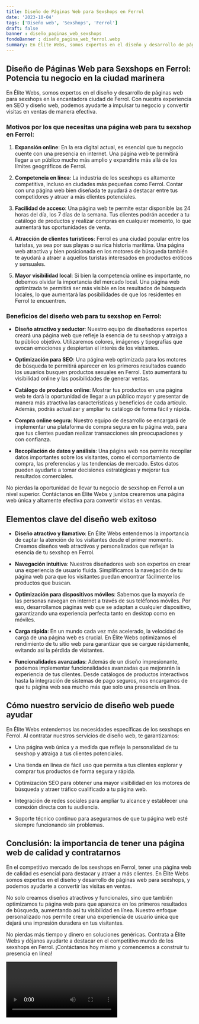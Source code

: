 ```yaml
---
title: Diseño de Páginas Web para Sexshops en Ferrol
date: '2023-10-04'
tags: ['Diseño web', 'Sexshops', 'Ferrol']
draft: false
banner : diseño_paginas_web_sexshops
fondoBanner : diseño_pagina_web_ferrol.webp
summary: En Élite Webs, somos expertos en el diseño y desarrollo de páginas web para sexshops en la encantadora ciudad de Ferrol. Con nuestra experiencia en SEO y diseño web, podemos ayudarte a impulsar tu negocio y convertir visitas en ventas de manera efectiva.
---
```


## Diseño de Páginas Web para Sexshops en Ferrol: Potencia tu negocio en la ciudad marinera

En Élite Webs, somos expertos en el diseño y desarrollo de páginas web para sexshops en la encantadora ciudad de Ferrol. Con nuestra experiencia en SEO y diseño web, podemos ayudarte a impulsar tu negocio y convertir visitas en ventas de manera efectiva.

### Motivos por los que necesitas una página web para tu sexshop en Ferrol:

1. **Expansión online**: En la era digital actual, es esencial que tu negocio cuente con una presencia en internet. Una página web te permitirá llegar a un público mucho más amplio y expandirte más allá de los límites geográficos de Ferrol.

2. **Competencia en línea**: La industria de los sexshops es altamente competitiva, incluso en ciudades más pequeñas como Ferrol. Contar con una página web bien diseñada te ayudará a destacar entre tus competidores y atraer a más clientes potenciales.

3. **Facilidad de acceso**: Una página web te permite estar disponible las 24 horas del día, los 7 días de la semana. Tus clientes podrán acceder a tu catálogo de productos y realizar compras en cualquier momento, lo que aumentará tus oportunidades de venta.

4. **Atracción de clientes turísticos**: Ferrol es una ciudad popular entre los turistas, ya sea por sus playas o su rica historia marítima. Una página web atractiva y bien posicionada en los motores de búsqueda también te ayudará a atraer a aquellos turistas interesados en productos eróticos y sensuales.

5. **Mayor visibilidad local**: Si bien la competencia online es importante, no debemos olvidar la importancia del mercado local. Una página web optimizada te permitirá ser más visible en los resultados de búsqueda locales, lo que aumentará las posibilidades de que los residentes en Ferrol te encuentren.

### Beneficios del diseño web para tu sexshop en Ferrol:

- **Diseño atractivo y seductor**: Nuestro equipo de diseñadores expertos creará una página web que refleje la esencia de tu sexshop y atraiga a tu público objetivo. Utilizaremos colores, imágenes y tipografías que evocan emociones y despiertan el interés de los visitantes.

- **Optimización para SEO**: Una página web optimizada para los motores de búsqueda te permitirá aparecer en los primeros resultados cuando los usuarios busquen productos sexuales en Ferrol. Esto aumentará tu visibilidad online y las posibilidades de generar ventas.

- **Catálogo de productos online**: Mostrar tus productos en una página web te dará la oportunidad de llegar a un público mayor y presentar de manera más atractiva las características y beneficios de cada artículo. Además, podrás actualizar y ampliar tu catálogo de forma fácil y rápida.

- **Compra online segura**: Nuestro equipo de desarrollo se encargará de implementar una plataforma de compra segura en tu página web, para que tus clientes puedan realizar transacciones sin preocupaciones y con confianza.

- **Recopilación de datos y análisis**: Una página web nos permite recopilar datos importantes sobre los visitantes, como el comportamiento de compra, las preferencias y las tendencias de mercado. Estos datos pueden ayudarte a tomar decisiones estratégicas y mejorar tus resultados comerciales.

No pierdas la oportunidad de llevar tu negocio de sexshop en Ferrol a un nivel superior. Contáctanos en Élite Webs y juntos crearemos una página web única y altamente efectiva para convertir visitas en ventas.

<GifSeo />

<Cta />

## Elementos clave del diseño web exitoso

- **Diseño atractivo y llamativo**: En Élite Webs entendemos la importancia de captar la atención de los visitantes desde el primer momento. Creamos diseños web atractivos y personalizados que reflejan la esencia de tu sexshop en Ferrol. 

- **Navegación intuitiva**: Nuestros diseñadores web son expertos en crear una experiencia de usuario fluida. Simplificamos la navegación de tu página web para que los visitantes puedan encontrar fácilmente los productos que buscan. 

- **Optimización para dispositivos móviles**: Sabemos que la mayoría de las personas navegan en internet a través de sus teléfonos móviles. Por eso, desarrollamos páginas web que se adaptan a cualquier dispositivo, garantizando una experiencia perfecta tanto en desktop como en móviles. 

- **Carga rápida**: En un mundo cada vez más acelerado, la velocidad de carga de una página web es crucial. En Élite Webs optimizamos el rendimiento de tu sitio web para garantizar que se cargue rápidamente, evitando así la pérdida de visitantes. 

- **Funcionalidades avanzadas**: Además de un diseño impresionante, podemos implementar funcionalidades avanzadas que mejorarán la experiencia de tus clientes. Desde catálogos de productos interactivos hasta la integración de sistemas de pago seguros, nos encargamos de que tu página web sea mucho más que solo una presencia en línea.

## Cómo nuestro servicio de diseño web puede ayudar

En Élite Webs entendemos las necesidades específicas de los sexshops en Ferrol. Al contratar nuestros servicios de diseño web, te garantizamos:

- Una página web única y a medida que refleje la personalidad de tu sexshop y atraiga a tus clientes potenciales.

- Una tienda en línea de fácil uso que permita a tus clientes explorar y comprar tus productos de forma segura y rápida.

- Optimización SEO para obtener una mayor visibilidad en los motores de búsqueda y atraer tráfico cualificado a tu página web.

- Integración de redes sociales para ampliar tu alcance y establecer una conexión directa con tu audiencia.

- Soporte técnico continuo para asegurarnos de que tu página web esté siempre funcionando sin problemas.

## Conclusión: la importancia de tener una página web de calidad y contratarnos 

En el competitivo mercado de los sexshops en Ferrol, tener una página web de calidad es esencial para destacar y atraer a más clientes. En Élite Webs somos expertos en el diseño y desarrollo de páginas web para sexshops, y podemos ayudarte a convertir las visitas en ventas.

No solo creamos diseños atractivos y funcionales, sino que también optimizamos tu página web para que aparezca en los primeros resultados de búsqueda, aumentando así tu visibilidad en línea. Nuestro enfoque personalizado nos permite crear una experiencia de usuario única que dejará una impresión duradera en tus visitantes.

No pierdas más tiempo y dinero en soluciones genéricas. Contrata a Élite Webs y déjanos ayudarte a destacar en el competitivo mundo de los sexshops en Ferrol. ¡Contáctanos hoy mismo y comencemos a construir tu presencia en línea!

<Video />

<CtaBot job='Sexshops' city='Ferrol'/>

<Gmaps query='Ferrol+españa+maps' />